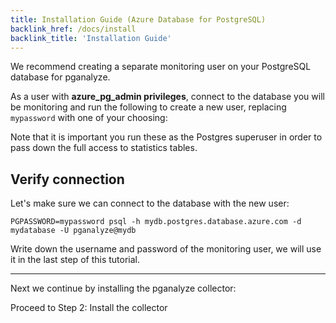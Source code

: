 ```yaml
---
title: Installation Guide (Azure Database for PostgreSQL)
backlink_href: /docs/install
backlink_title: 'Installation Guide'
---
```



We recommend creating a separate monitoring user on your PostgreSQL database for pganalyze.

As a user with **azure_pg_admin privileges**, connect to the database you will be monitoring
and run the following to create a new user, replacing `mypassword` with one of your choosing:

<MonitoringUserSetupInstructions minPostgres={90500} />

Note that it is important you run these as the Postgres superuser in order to pass down the full access to statistics tables.

## Verify connection

Let's make sure we can connect to the database with the new user:

```
PGPASSWORD=mypassword psql -h mydb.postgres.database.azure.com -d mydatabase -U pganalyze@mydb
```

Write down the username and password of the monitoring user, we will use it in the last step of this tutorial.

---

Next we continue by installing the pganalyze collector:

<Link className="btn btn-success" to="02_install_the_collector">
  Proceed to Step 2: Install the collector
</Link>
